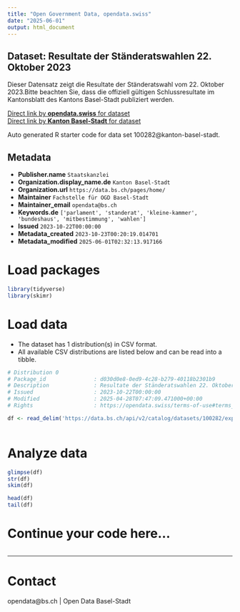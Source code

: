 ```yaml
---
title: "Open Government Data, opendata.swiss"
date: "2025-06-01"
output: html_document
---
```


## Dataset: Resultate der Ständeratswahlen 22. Oktober 2023

Dieser Datensatz zeigt die Resultate der Ständeratswahl vom 22. Oktober 2023.Bitte beachten Sie, dass die offiziell gültigen Schlussresultate im Kantonsblatt des Kantons Basel-Stadt publiziert werden.

[Direct link by **opendata.swiss** for dataset](https://opendata.swiss/de/dataset/resultate-der-standeratswahlen-2023)<br>
[Direct link by **Kanton Basel-Stadt** for dataset](https://data.bs.ch/explore/dataset/100282/)

Auto generated R starter code for data set 100282@kanton-basel-stadt.

## Metadata

- **Publisher.name** `Staatskanzlei`
- **Organization.display_name.de** `Kanton Basel-Stadt`
- **Organization.url** `https://data.bs.ch/pages/home/`
- **Maintainer** `Fachstelle für OGD Basel-Stadt`
- **Maintainer_email** `opendata@bs.ch`
- **Keywords.de** `['parlament', 'standerat', 'kleine-kammer', 'bundeshaus', 'mitbestimmung', 'wahlen']`
- **Issued** `2023-10-22T00:00:00`
- **Metadata_created** `2023-10-23T00:20:19.014701`
- **Metadata_modified** `2025-06-01T02:32:13.917166`


# Load packages

```r

library(tidyverse)
library(skimr)

```

# Load data

-   The dataset has 1 distribution(s) in CSV format.
-   All available CSV distributions are listed below and can be read into a tibble.

```r

# Distribution 0
# Package_id               : d030d0e8-0ed9-4c28-b279-40118b2301b9
# Description              : Resultate der Ständeratswahlen 22. Oktober 2023 (csv)
# Issued                   : 2023-10-22T00:00:00
# Modified                 : 2025-04-28T07:47:09.471000+00:00
# Rights                   : https://opendata.swiss/terms-of-use#terms_by

df <- read_delim('https://data.bs.ch/api/v2/catalog/datasets/100282/exports/csv?use_labels=true')



```

# Analyze data

```r

glimpse(df)
str(df)
skim(df)

head(df)
tail(df)

```

# Continue your code here...

```r

```

------------------------------------------------------------------------

# Contact

opendata@bs.ch | Open Data Basel-Stadt
